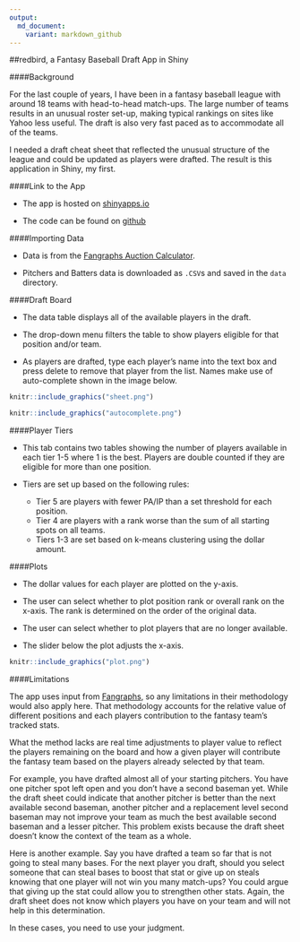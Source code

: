 ```yaml
---
output:
  md_document:
    variant: markdown_github
---
```


##redbird, a Fantasy Baseball Draft App in Shiny

####Background

For the last couple of years, I have been in a fantasy baseball league with around 18 teams with head-to-head match-ups. The large number of teams results in an unusual roster set-up, making typical rankings on sites like Yahoo less useful. The draft is also very fast paced as to accommodate all of the teams. 

I needed a draft cheat sheet that reflected the unusual structure of the league and could be updated as players were drafted. The result is this application in Shiny, my first. 

####Link to the App

* The app is hosted on [shinyapps.io](https://alanrkessler.shinyapps.io/redbird/)

* The code can be found on [github](https://github.com/alanrkessler/redbird)

####Importing Data

* Data is from the [Fangraphs Auction Calculator](http://www.fangraphs.com/auctiontool.aspx).

* Pitchers and Batters data is downloaded as `.CSV`s and saved in the `data` directory.

####Draft Board

* The data table displays all of the available players in the draft. 

* The drop-down menu filters the table to show players eligible for that position and/or team.

* As players are drafted, type each player's name into the text box and press delete to remove that player from the list. Names make use of auto-complete shown in the image below.  

```r
knitr::include_graphics("sheet.png")
```

```r
knitr::include_graphics("autocomplete.png")
```


####Player Tiers

* This tab contains two tables showing the number of players available in each tier 1-5 where 1 is the best. Players are double counted if they are eligible for more than one position.

* Tiers are set up based on the following rules:
     + Tier 5 are players with fewer PA/IP than a set threshold for each position.
     + Tier 4 are players with a rank worse than the sum of all starting spots on all teams.
     + Tiers 1-3 are set based on k-means clustering using the dollar amount.

####Plots

* The dollar values for each player are plotted on the y-axis.

* The user can select whether to plot position rank or overall rank on the x-axis. The rank is determined on the order of the original data.

* The user can select whether to plot players that are no longer available.

* The slider below the plot adjusts the x-axis.

```r
knitr::include_graphics("plot.png")
```

####Limitations

The app uses input from [Fangraphs](http://www.fangraphs.com), so any limitations in their methodology would also apply here. That methodology accounts for the relative value of different positions and each players contribution to the fantasy team's tracked stats.  

What the method lacks are real time adjustments to player value to reflect the players remaining on the board and how a given player will contribute the fantasy team based on the players already selected by that team.

For example, you have drafted almost all of your starting pitchers. You have one pitcher spot left open and you don't have a second baseman yet. While the draft sheet could indicate that another pitcher is better than the next available second baseman, another pitcher and a replacement level second baseman may not improve your team as much the best available second baseman and a lesser pitcher. This problem exists because the draft sheet doesn't know the context of the team as a whole.

Here is another example. Say you have drafted a team so far that is not going to steal many bases. For the next player you draft, should you select someone that can steal bases to boost that stat or give up on steals knowing that one player will not win you many match-ups? You could argue that giving up the stat could allow you to strengthen other stats. Again, the draft sheet does not know which players you have on your team and will not help in this determination.

In these cases, you need to use your judgment.